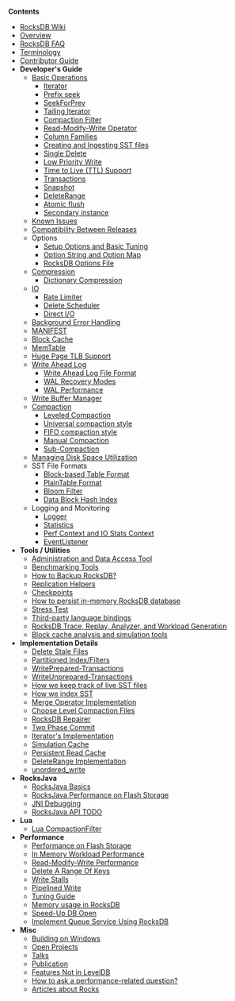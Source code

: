 '''Contents'''
* [[Home | RocksDB Wiki]]
* [[RocksDB-Basics | Overview]]
* [[RocksDB FAQ | RocksDB FAQ]]
* [[Terminology|Terminology]]
* [[RocksDB-Contribution-Guide|Contributor Guide]]
* '''Developer's Guide''' 
** [[Basic-Operations | Basic Operations]]
*** [[Iterator | Iterator]]
*** [[Prefix-Seek-API-Changes | Prefix seek]]
*** [[SeekForPrev | SeekForPrev]]
*** [[Tailing-Iterator | Tailing Iterator]]
*** [[Compaction-Filter | Compaction Filter]]
*** [[Merge-Operator | Read-Modify-Write Operator]]
*** [[Column-Families | Column Families]]
*** [[Creating-and-Ingesting-SST-files | Creating and Ingesting SST files]]
*** [[Single-Delete | Single Delete]]
*** [[Low Priority Write]]
*** [[Time-to-Live | Time to Live (TTL) Support]]
*** [[Transactions | Transactions]]
*** [[Snapshot | Snapshot]]
*** [[DeleteRange | DeleteRange]]
*** [[Atomic flush | Atomic flush]]
*** [[Secondary instance | Secondary instance]]
** [[Known-Issues | Known Issues]]
** [[RocksDB Compatibility Between Different Releases|Compatibility Between Releases]]
** Options
*** [[Setup Options and Basic Tuning | Setup Options and Basic Tuning]]
*** [[Option-String-and-Option-Map | Option String and Option Map]]
*** [[RocksDB-Options-File | RocksDB Options File]]
** [[Compression]]
*** [[Dictionary-Compression | Dictionary Compression]]
** [[IO]]
*** [[Rate-Limiter | Rate Limiter]]
*** [[Delete-Scheduler | Delete Scheduler]]
*** [[Direct-IO | Direct I/O]]
** [[Background Error Handling]]
** [[MANIFEST | MANIFEST]]
** [[Block-Cache | Block Cache]]
** [[MemTable | MemTable]]
** [[Allocating-Some-Indexes-and-Bloom-Filters-using-Huge-Page-TLB | Huge Page TLB Support]]
** [[Write Ahead Log]]
*** [[Write Ahead Log File Format | Write Ahead Log File Format]]
*** [[WAL Recovery Modes | WAL Recovery Modes]]
*** [[WAL Performance]]
** [[Write-Buffer-Manager | Write Buffer Manager]]
** [[Compaction | Compaction]]
*** [[Leveled Compaction]]
*** [[Universal-Compaction | Universal compaction style]]
*** [[FIFO-compaction-style | FIFO compaction style]]
*** [[Manual Compaction]]
*** [[Sub-Compaction]]
** [[Managing Disk Space Utilization]]
** SST File Formats
*** [[Rocksdb-BlockBasedTable-Format | Block-based Table Format]]
*** [[PlainTable-Format | PlainTable Format]]
*** [[Rocksdb-Bloom-Filter | Bloom Filter]]
*** [[Data-Block-Hash-Index | Data Block Hash Index]]
** Logging and Monitoring
*** [[Logger | Logger]]
*** [[Statistics | Statistics]]
*** [[Perf-Context-and-IO-Stats-Context | Perf Context and IO Stats Context]]
*** [[EventListener | EventListener]]
* '''Tools / Utilities'''
** [[Administration-and-Data-Access-Tool | Administration and Data Access Tool]]
** [[Benchmarking-Tools | Benchmarking Tools]]
** [https://github.com/facebook/rocksdb/wiki/How-to-backup-RocksDB%3F How to Backup RocksDB?] <!-- note this link must use an external link format bec MediaWiki markup doesn't support special characters in its native namespace -->
** [[Replication Helpers]]
** [[Checkpoints | Checkpoints]]
** [https://github.com/facebook/rocksdb/wiki/How-to-persist-in-memory-RocksDB-database%3F How to persist in-memory RocksDB database] <!-- note this link must use an external link format bec MediaWiki markup doesn't support special characters in its native namespace -->
** [https://github.com/facebook/rocksdb/wiki/Stress-test Stress Test] <!-- note this link must use an external link format bec MediaWiki markup doesn't support special characters in its native namespace -->
** [[Third-party-language-bindings | Third-party language bindings]]
** [[RocksDB-Trace,-Replay,-Analyzer,-and-Workload-Generation | RocksDB Trace, Replay, Analyzer, and Workload Generation]]
** [[Block-cache-analysis-and-simulation-tools | Block cache analysis and simulation tools]]
* '''Implementation Details'''
** [[Delete Stale Files]]
** [[Partitioned-Index-Filters | Partitioned Index/Filters]]
** [[WritePrepared Transactions | WritePrepared-Transactions]]
** [[WriteUnprepared Transactions | WriteUnprepared-Transactions]]
** [[How-we-keep-track-of-live-SST-files | How we keep track of live SST files]]
** [[Indexing-SST-Files-for-Better-Lookup-Performance | How we index SST]]
** [[Merge-Operator-Implementation | Merge Operator Implementation]]
** [[Choose-Level-Compaction-Files | Choose Level Compaction Files]]
** [[RocksDB Repairer | RocksDB Repairer]]
** [[Two-Phase-Commit-Implementation | Two Phase Commit]]
** [[Iterator-Implementation | Iterator's Implementation]]
** [[Simulation-Cache | Simulation Cache]]
** [[Persistent Read Cache | Persistent Read Cache]]
** [[DeleteRange-Implementation | DeleteRange Implementation]]
** [[unordered_write | unordered_write]]
* '''RocksJava'''
** [[RocksJava-Basics | RocksJava Basics]]
** [[RocksJava-Performance-on-Flash-Storage | RocksJava Performance on Flash Storage]]
** [[JNI-Debugging | JNI Debugging]]
** [[RocksJava-API-TODO | RocksJava API TODO]]
* '''Lua'''	
** [[Lua CompactionFilter | Lua CompactionFilter]]
* '''Performance'''
** [[Performance-Benchmarks | Performance on Flash Storage]]
** [[RocksDB-In-Memory-Workload-Performance-Benchmarks | In Memory Workload Performance]]
** [[Read-Modify-Write-Benchmarks | Read-Modify-Write Performance]]
** [[Delete-A-Range-Of-Keys | Delete A Range Of Keys]]
** [[Write-Stalls | Write Stalls]]
** [[Pipelined-Write | Pipelined Write]]
** [[RocksDB-Tuning-Guide | Tuning Guide]]
** [[Memory-usage-in-RocksDB | Memory usage in RocksDB]]
** [[Speed-Up DB Open]]
** [[Implement-Queue-Service-Using-RocksDB | Implement Queue Service Using RocksDB]]
* '''Misc'''
** [[Building-on-Windows | Building on Windows]]
** [[Open-Projects | Open Projects]]
** [[ Talks | Talks ]]
** [[ Publication | Publication ]]
** [[Features-Not-in-LevelDB |Features Not in LevelDB]]
** [[How-to-ask-a-performance-related-question|How to ask a performance-related question?]]
** [[ Articles-about-Rocks | Articles about Rocks]]